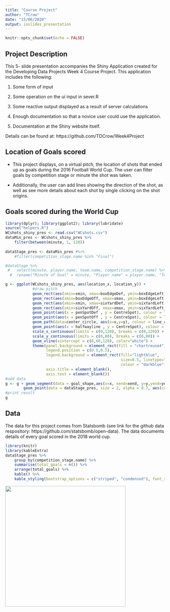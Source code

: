 ```yaml
---
title: "Course Project"
author: "TCrow"
date: "15/06/2020"
output: ioslides_presentation
---
```


```r
knitr::opts_chunk$set(echo = FALSE)
```

## Project Description

This 5- slide presentation accompanies the Shiny Application created for the Developing Data Projects Week 4 Course Project. This application includes the following:

1. Some form of input

2. Some operation on the ui input in sever.R

3. Some reactive output displayed as a result of server calculations

4. Enough documentation so that a novice user could use the application.

5. Documentation at the Shiny website itself.

Details can be found at: https://github.com/TDCrow/Week4Project

## Location of Goals scored

- This project displays, on a virtual pitch, the location of shots that ended up as goals during the 2016 Football World Cup. The user can filter goals by competition stage or minute the shot was taken.

- Additionally, the user can add lines showing the direction of the shot, as well as see more details about each shot by single clicking on the shot origins.

## Goals scored during the World Cup

```r
library(dplyr); library(ggplot2); library(lubridate)
source("helpers.R")
WCshots_shiny_pres <- read.csv("WCshots.csv")
dataMin_pres <- WCshots_shiny_pres %>%
    filter(between(minute, 1, 120))
        
dataStage_pres <- dataMin_pres #%>%
    #filter(competition_stage.name %in% "Final")
```

```r
#dataStage %>%
 #   select(minute, player.name, team.name, competition_stage.name) %>%
  #  rename("Minute of Goal" = minute, "Player name" = player.name, "Team name" = team.name, "Stage" = competition_stage.name)
```

```r

g <- ggplot(WCshots_shiny_pres, aes(location_x, location_y)) +
            #draw pitch
            geom_rect(aes(xmin=xmin, xmax=boxEdgeDef, ymin=boxEdgeLeft, ymax=boxEdgeRight), fill = grass_colour, colour = line_colour) +
            geom_rect(aes(xmin=boxEdgeOff, xmax=xmax, ymin=boxEdgeLeft, ymax=boxEdgeRight), fill = grass_colour, colour = line_colour) +
            geom_rect(aes(xmin=xmin, xmax=sixYardDef, ymin=sixYardLeft, ymax=sixYardRight), fill = grass_colour, colour = line_colour) +
            geom_rect(aes(xmin=sixYardOff, xmax=xmax, ymin=sixYardLeft, ymax=sixYardRight), fill = grass_colour, colour = line_colour) +
            geom_point(aes(x = penSpotDef , y = CentreSpot), colour = line_colour, size = 0.75) +
            geom_point(aes(x = penSpotOff , y = CentreSpot), colour = line_colour, size = 0.75) +
            geom_path(data=center_circle, aes(x=x,y=y), colour = line_colour) +
            geom_point(aes(x = halfwayline , y = CentreSpot), colour = line_colour, size = 0.75) +
            scale_x_continuous(limits = c(0,120), breaks = c(0,120)) +
            scale_y_continuous(limits = c(0,80), breaks = c(0,80)) +
            geom_vline(xintercept = c(0,60,120), color="white") +
            theme(panel.background = element_rect(fill = "chartreuse4"),
                  legend.position = c(0.5,0.5),
                  legend.background = element_rect(fill="lightblue", 
                                                   size=0.5, linetype="solid",
                                                   colour = "darkblue"),
                  axis.title = element_blank(),
                  axis.text = element_blank())
#add data
g <- g + geom_segment(data = goal_shape,aes(x=x, xend=xend, y=y,yend=yend),inherit.aes = F, color="purple", size = 2) +
        geom_point(data = dataStage_pres, size = 2, alpha = 0.7, aes(colour = competition_stage.name))
#print result
g
```


## Data
The data for this project comes from Statsbomb (see link for the github data respository: https://github.com/statsbomb/open-data). The data documents details of every goal scored in the 2018 world cup.

```r
library(knitr)
library(kableExtra)
dataStage_pres %>%
    group_by(competition_stage.name) %>%
    summarise(total_goals = n()) %>%
    arrange(total_goals) %>%
    kable() %>%
    kable_styling(bootstrap_options = c("striped", "condensed"), font_size = 14)
```

![](www/stats-bomb-logo.png){width=380}


